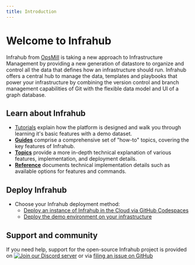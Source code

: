 ```yaml
---
title: Introduction
---
```


# Welcome to Infrahub

Infrahub from [OpsMill](https://opsmill.com) is taking a new approach to Infrastructure Management by providing a new generation of datastore to organize and control all the data that defines how an infrastructure should run. Infrahub offers a central hub to manage the data, templates and playbooks that power your infrastructure by combining the version control and branch management capabilities of Git with the flexible data model and UI of a graph database.

## Learn about Infrahub

- [Tutorials](./tutorials/) explain how the platform is designed and walk you through learning it's basic features with a demo dataset.
- **[Guides](./guides/)** comprise a comprehensive set of "how-to" topics, covering the key features of Infrahub.
- **[Topics](./topics/)** provide a more in-depth technical explanation of various features, implementation, and deployment details.
- **[Reference](./reference/)** documents technical implementation details such as available options for features and commands.

## Deploy Infrahub

- Choose your Infrahub deployment method:
  - [Deploy an instance of Infrahub in the Cloud via GitHub Codespaces](https://github.com/opsmill/infrahub?tab=readme-ov-file#quick-start)
  - [Deploy the demo environment on your infrastructure](./guides/installation)

## Support and community

If you need help, support for the open-source Infrahub project is provided on [![Join our Discord server](https://img.shields.io/badge/Discord-7289DA?logo=discord&logoColor=white)](https://discord.gg/jXMRp9hXSX) or via [filing an issue on GitHub](https://github.com/opsmill/infrahub/issues)
